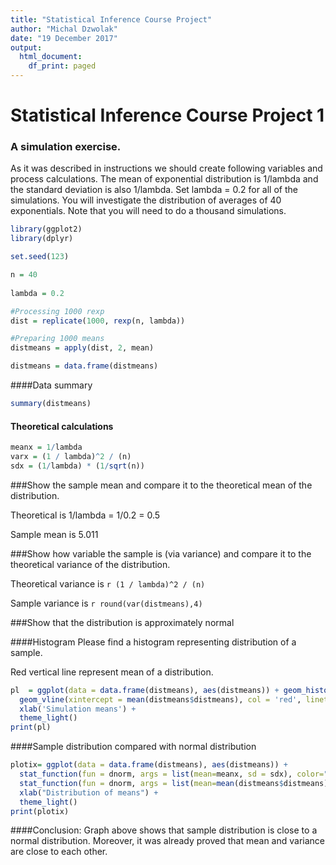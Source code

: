 ---
title: "Statistical Inference Course Project"
author: "Michal Dzwolak"
date: "19 December 2017"
output:
  html_document:
    df_print: paged
---

# Statistical Inference Course Project 1

### A simulation exercise.

As it was described in instructions we should create following variables and process calculations.
The mean of exponential distribution is 1/lambda and the standard deviation is also 1/lambda. Set lambda = 0.2 for all of the simulations. You will investigate the distribution of averages of 40 exponentials. Note that you will need to do a thousand simulations. 
```{r variables}
library(ggplot2)
library(dplyr)

set.seed(123)

n = 40
  
lambda = 0.2

#Processing 1000 rexp
dist = replicate(1000, rexp(n, lambda))

#Preparing 1000 means 
distmeans = apply(dist, 2, mean)

distmeans = data.frame(distmeans)
```

####Data summary
```{r sum}
summary(distmeans)
```

#### Theoretical calculations
```{r thor}
meanx = 1/lambda
varx = (1 / lambda)^2 / (n)
sdx = (1/lambda) * (1/sqrt(n))
```
###Show the sample mean and compare it to the theoretical mean of the distribution.

Theoretical is 1/lambda = 1/0.2 = 0.5

Sample mean is 5.011

###Show how variable the sample is (via variance) and compare it to the theoretical variance of the distribution.

Theoretical variance is `r (1 / lambda)^2 / (n)` 

Sample variance is `r round(var(distmeans),4)`

###Show that the distribution is approximately normal

####Histogram 
Please find a histogram representing distribution of a sample.

Red vertical line represent mean of a distribution.
```{r normal, warning=FALSE, message=FALSE}
pl  = ggplot(data = data.frame(distmeans), aes(distmeans)) + geom_histogram(col = "white") + 
  geom_vline(xintercept = mean(distmeans$distmeans), col = 'red', linetype = "dashed") +
  xlab('Simulation means') + 
  theme_light()
print(pl)
```

####Sample distribution compared with normal distribution
```{r density, warning=FALSE, message=FALSE}
plotix= ggplot(data = data.frame(distmeans), aes(distmeans)) + 
  stat_function(fun = dnorm, args = list(mean=meanx, sd = sdx), color="red") +
  stat_function(fun = dnorm, args = list(mean=mean(distmeans$distmeans), sd = sd(distmeans$distmeans)),color="blue") + 
  xlab("Distribution of means") + 
  theme_light()
print(plotix)
```

####Conclusion:
Graph above shows that sample distribution is close to a normal distribution. Moreover, it was already proved that mean and variance are close to each other. 


